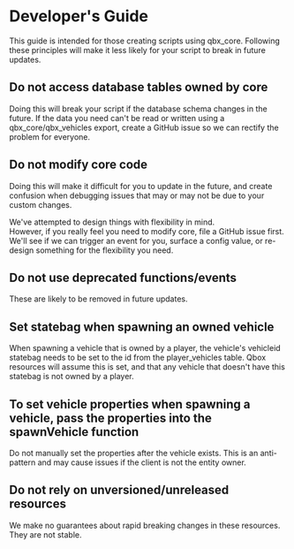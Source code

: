 # Developer's Guide

This guide is intended for those creating scripts using qbx_core.
Following these principles will make it less likely for your script to break in future updates.

## Do not access database tables owned by core

Doing this will break your script if the database schema changes in the future.
If the data you need can't be read or written using a qbx_core/qbx_vehicles export,
create a GitHub issue so we can rectify the problem for everyone.

## Do not modify core code

Doing this will make it difficult for you to update in the future, and create confusion when debugging issues that may or may not be due to your custom changes.

We've attempted to design things with flexibility in mind. \
However, if you really feel you need to modify core, file a GitHub issue first.
We'll see if we can trigger an event for you, surface a config value, or re-design something for the flexibility you need.

## Do not use deprecated functions/events

These are likely to be removed in future updates.

## Set statebag when spawning an owned vehicle
When spawning a vehicle that is owned by a player, the vehicle's vehicleid statebag needs to be set to the id from the player_vehicles table. Qbox resources will assume this is set, and that any vehicle that doesn't have this statebag is not owned by a player.

## To set vehicle properties when spawning a vehicle, pass the properties into the spawnVehicle function
Do not manually set the properties after the vehicle exists. This is an anti-pattern and may cause issues if the client is not the entity owner.

## Do not rely on unversioned/unreleased resources
We make no guarantees about rapid breaking changes in these resources. They are not stable.
